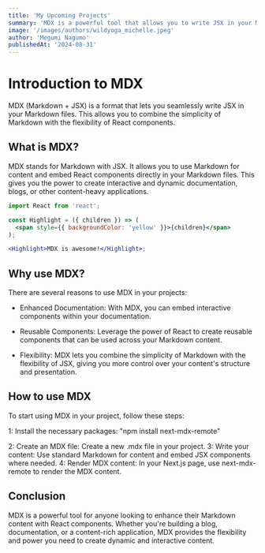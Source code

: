 ```yaml
---
title: 'My Upcoming Projects'
summary: 'MDX is a powerful tool that allows you to write JSX in your Markdown...'
image: '/images/authors/wildyoga_michelle.jpeg'
author: 'Megumi Nagumo'
publishedAt: '2024-08-31'
---
```


# Introduction to MDX

MDX (Markdown + JSX) is a format that lets you seamlessly write JSX in your Markdown files. This allows you to combine the simplicity of Markdown with the flexibility of React components.

## What is MDX?

MDX stands for Markdown with JSX. It allows you to use Markdown for content and embed React components directly in your Markdown files. This gives you the power to create interactive and dynamic documentation, blogs, or other content-heavy applications.

```jsx
import React from 'react';

const Highlight = ({ children }) => (
  <span style={{ backgroundColor: 'yellow' }}>{children}</span>
);

<Highlight>MDX is awesome!</Highlight>;
```

## Why use MDX?

There are several reasons to use MDX in your projects:

- Enhanced Documentation: With MDX, you can embed interactive components within your documentation.

- Reusable Components: Leverage the power of React to create reusable components that can be used across your Markdown content.

- Flexibility: MDX lets you combine the simplicity of Markdown with the flexibility of JSX, giving you more control over your content's structure and presentation.

<Counter />

## How to use MDX

To start using MDX in your project, follow these steps:

1: Install the necessary packages:
"npm install next-mdx-remote"

2: Create an MDX file: Create a new .mdx file in your project.
3: Write your content: Use standard Markdown for content and embed JSX components where needed.
4: Render MDX content: In your Next.js page, use next-mdx-remote to render the MDX content.

## Conclusion

MDX is a powerful tool for anyone looking to enhance their Markdown content with React components. Whether you're building a blog, documentation, or a content-rich application, MDX provides the flexibility and power you need to create dynamic and interactive content.
